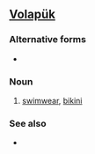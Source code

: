 ==[[Volapük]]==

===Alternative forms===
*{{l|vo|niblituyl}}

===Noun===
{{infl|vo|noun}}

# [[swimwear]], [[bikini]]

===See also===
*{{l|vo|bikinit}}